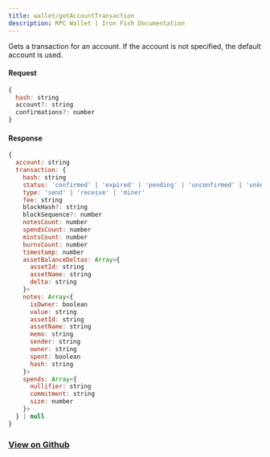 ```yaml
---
title: wallet/getAccountTransaction
description: RPC Wallet | Iron Fish Documentation
---
```


Gets a transaction for an account. If the account is not specified, the default account is used.

#### Request

```js
{
  hash: string
  account?: string
  confirmations?: number
}
```

#### Response

```js
{
  account: string
  transaction: {
    hash: string
    status: 'confirmed' | 'expired' | 'pending' | 'unconfirmed' | 'unknown'
    type: 'send' | 'receive' | 'miner'
    fee: string
    blockHash?: string
    blockSequence?: number
    notesCount: number
    spendsCount: number
    mintsCount: number
    burnsCount: number
    timestamp: number
    assetBalanceDeltas: Array<{
      assetId: string
      assetName: string
      delta: string
    }>
    notes: Array<{
      isOwner: boolean
      value: string
      assetId: string
      assetName: string
      memo: string
      sender: string
      owner: string
      spent: boolean
      hash: string
    }>
    spends: Array<{
      nullifier: string
      commitment: string
      size: number
    }>
  } | null
}
```

### [View on Github](https://github.com/iron-fish/ironfish/blob/master/ironfish/src/rpc/routes/wallet/getAccountTransaction.ts)
